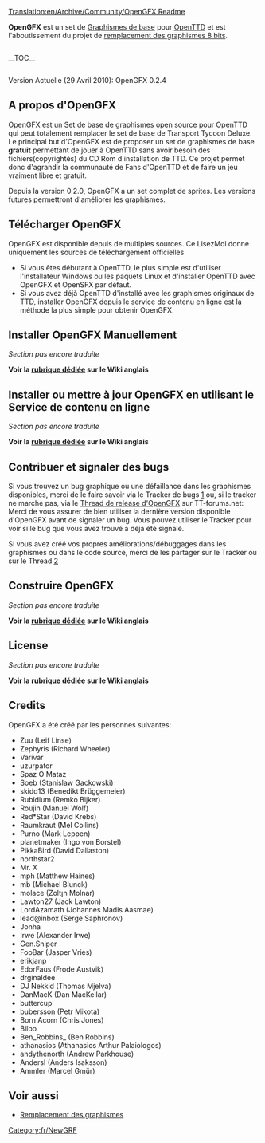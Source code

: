 [[Translation:en/Archive/Community/OpenGFX Readme]]
{{fr/Traduction|en/Archive/Community/OpenGFX Readme|50}}
{{fr/Archive/Community/8bpp Graphics Replacement}}

'''OpenGFX''' est un set de [[fr/Archive/Community/Graphismes de base|Graphismes de base]] pour [[fr/Manual/Main Page|OpenTTD]] et est l'aboutissement du projet de [[fr/Remplacement des graphismes|remplacement des graphismes 8 bits]].

<div style="float:left; padding-right: 10px;">__TOC__</div>

<div style="clear:left;"></div>
Version Actuelle (29 Avril 2010): OpenGFX 0.2.4

== A propos d'OpenGFX ==

OpenGFX est un Set de base de graphismes open source pour OpenTTD qui peut totalement remplacer le set de base de Transport Tycoon Deluxe. Le principal but d'OpenGFX est de proposer un set de graphismes de base '''gratuit''' permettant de jouer à OpenTTD sans avoir besoin des fichiers(copyrightés) du CD Rom d'installation de TTD. Ce projet permet donc d'agrandir la communauté de Fans d'OpenTTD et de faire un jeu vraiment libre et gratuit.

Depuis la version 0.2.0, OpenGFX a un set complet de sprites. Les versions futures permettront d'améliorer les graphismes.


== Télécharger OpenGFX ==

OpenGFX est disponible depuis de multiples sources. Ce LisezMoi donne uniquement les sources de téléchargement officielles

* Si vous êtes débutant à OpenTTD, le plus simple est d'utiliser l'installateur Windows ou les paquets Linux et d'installer OpenTTD avec OpenGFX et OpenSFX par défaut.
* Si vous avez déjà OpenTTD d'installé avec les graphismes originaux de TTD, installer OpenGFX depuis le service de contenu en ligne est la méthode la plus simple pour obtenir OpenGFX.

== Installer OpenGFX Manuellement ==

''Section pas encore traduite''

'''Voir la [http://wiki.openttd.org/OpenGFX_Readme#Installing_OpenGFX_Manually rubrique dédiée] sur le Wiki anglais'''

== Installer ou mettre à jour OpenGFX en utilisant le Service de contenu en ligne ==

''Section pas encore traduite''

'''Voir la [http://wiki.openttd.org/OpenGFX_Readme#Installing_or_Updating_OpenGFX_using_the_Online_Content_service rubrique dédiée] sur le Wiki anglais'''


== Contribuer et signaler des bugs ==

Si vous trouvez un bug graphique ou une défaillance dans les graphismes disponibles, merci de le faire savoir via le Tracker de bugs [http://dev.openttdcoop.org/projects/opengfx/issues]
ou, si le tracker ne marche pas, via le [http://www.tt-forums.net/viewtopic.php?f=36&t=40162 Thread de release d'OpenGFX] sur TT-forums.net:
Merci de vous assurer de bien utiliser la dernière version disponible d'OpenGFX avant de signaler un bug. Vous pouvez utiliser le Tracker pour voir si le bug que vous avez trouvé a déjà été signalé.

Si vous avez créé vos propres améliorations/débuggages dans les graphismes ou dans le code source, merci de les partager sur le Tracker ou sur le Thread
[http://www.tt-forums.net/viewtopic.php?f=26&t=38122&start=0]

== Construire OpenGFX ==

''Section pas encore traduite''

'''Voir la [http://wiki.openttd.org/OpenGFX_Readme#Building_OpenGFX rubrique dédiée] sur le Wiki anglais'''


== License ==

''Section pas encore traduite''

'''Voir la [http://wiki.openttd.org/OpenGFX_Readme#License rubrique dédiée] sur le Wiki anglais'''

== Credits ==
OpenGFX a été créé par les personnes suivantes:

* Zuu (Leif Linse)
* Zephyris (Richard Wheeler)
* Varivar
* uzurpator
* Spaz O Mataz
* Soeb (Stanislaw Gackowski)
* skidd13 (Benedikt Brüggemeier)
* Rubidium (Remko Bijker)
* Roujin (Manuel Wolf)
* Red*Star (David Krebs)
* Raumkraut (Mel Collins)
* Purno (Mark Leppen)
* planetmaker (Ingo von Borstel)
* PikkaBird (David Dallaston)
* northstar2
* Mr. X
* mph (Matthew Haines)
* mb (Michael Blunck)
* molace (Zolt¡n Molnar)
* Lawton27 (Jack Lawton)
* LordAzamath (Johannes Madis Aasmae)
* lead@inbox (Serge Saphronov)
* Jonha
* Irwe (Alexander Irwe)
* Gen.Sniper
* FooBar (Jasper Vries)
* erikjanp
* EdorFaus (Frode Austvik)
* drginaldee
* DJ Nekkid (Thomas Mjelva)
* DanMacK (Dan MacKellar)
* buttercup
* bubersson (Petr Mikota)
* Born Acorn (Chris Jones)
* Bilbo
* Ben_Robbins_ (Ben Robbins)
* athanasios (Athanasios Arthur Palaiologos)
* andythenorth (Andrew Parkhouse)
* AndersI (Anders Isaksson)
* Ammler (Marcel Gmür)

==Voir aussi==
* [[fr/Remplacement des graphismes|Remplacement des graphismes]]

[[Category:fr/NewGRF]]